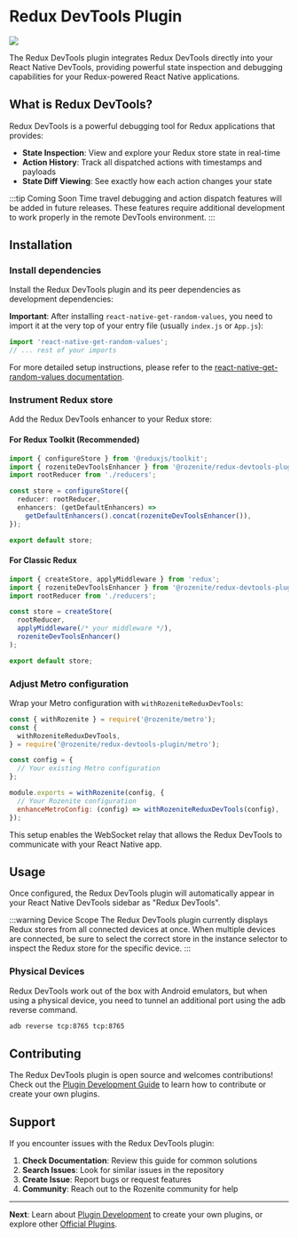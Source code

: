 
# Redux DevTools Plugin

![](/redux-devtools-plugin.png)

The Redux DevTools plugin integrates Redux DevTools directly into your React Native DevTools, providing powerful state inspection and debugging capabilities for your Redux-powered React Native applications.

## What is Redux DevTools?

Redux DevTools is a powerful debugging tool for Redux applications that provides:

- **State Inspection**: View and explore your Redux store state in real-time
- **Action History**: Track all dispatched actions with timestamps and payloads
- **State Diff Viewing**: See exactly how each action changes your state

:::tip Coming Soon
Time travel debugging and action dispatch features will be added in future releases. These features require additional development to work properly in the remote DevTools environment.
:::

## Installation

### Install dependencies

Install the Redux DevTools plugin and its peer dependencies as development dependencies:

<PackageManagerTabs command="install -D @rozenite/redux-devtools-plugin" />

<PackageManagerTabs command="install react-native-get-random-values" />

**Important**: After installing `react-native-get-random-values`, you need to import it at the very top of your entry file (usually `index.js` or `App.js`):

```javascript title="index.js"
import 'react-native-get-random-values';
// ... rest of your imports
```

For more detailed setup instructions, please refer to the [react-native-get-random-values documentation](https://github.com/LinusU/react-native-get-random-values).

### Instrument Redux store

Add the Redux DevTools enhancer to your Redux store:

#### For Redux Toolkit (Recommended)

```typescript title="store.ts"
import { configureStore } from '@reduxjs/toolkit';
import { rozeniteDevToolsEnhancer } from '@rozenite/redux-devtools-plugin';
import rootReducer from './reducers';

const store = configureStore({
  reducer: rootReducer,
  enhancers: (getDefaultEnhancers) =>
    getDefaultEnhancers().concat(rozeniteDevToolsEnhancer()),
});

export default store;
```

#### For Classic Redux

```typescript title="store.ts"
import { createStore, applyMiddleware } from 'redux';
import { rozeniteDevToolsEnhancer } from '@rozenite/redux-devtools-plugin';
import rootReducer from './reducers';

const store = createStore(
  rootReducer,
  applyMiddleware(/* your middleware */),
  rozeniteDevToolsEnhancer()
);

export default store;
```

### Adjust Metro configuration

Wrap your Metro configuration with `withRozeniteReduxDevTools`:

```javascript title="metro.config.js"
const { withRozenite } = require('@rozenite/metro');
const {
  withRozeniteReduxDevTools,
} = require('@rozenite/redux-devtools-plugin/metro');

const config = {
  // Your existing Metro configuration
};

module.exports = withRozenite(config, {
  // Your Rozenite configuration
  enhanceMetroConfig: (config) => withRozeniteReduxDevTools(config),
});
```

This setup enables the WebSocket relay that allows the Redux DevTools to communicate with your React Native app.

## Usage

Once configured, the Redux DevTools plugin will automatically appear in your React Native DevTools sidebar as "Redux DevTools".

:::warning Device Scope
The Redux DevTools plugin currently displays Redux stores from all connected devices at once. When multiple devices are connected, be sure to select the correct store in the instance selector to inspect the Redux store for the specific device.
:::

### Physical Devices

Redux DevTools work out of the box with Android emulators, but when using a physical device, you need to tunnel an additional port using the adb reverse command.

```sh
adb reverse tcp:8765 tcp:8765
```

## Contributing

The Redux DevTools plugin is open source and welcomes contributions! Check out the [Plugin Development Guide](../plugin-development/plugin-development.md) to learn how to contribute or create your own plugins.

## Support

If you encounter issues with the Redux DevTools plugin:

1. **Check Documentation**: Review this guide for common solutions
2. **Search Issues**: Look for similar issues in the repository
3. **Create Issue**: Report bugs or request features
4. **Community**: Reach out to the Rozenite community for help

---

**Next**: Learn about [Plugin Development](../plugin-development/plugin-development.md) to create your own plugins, or explore other [Official Plugins](./overview.md).
